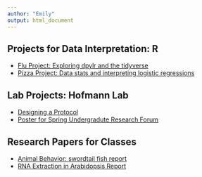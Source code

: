 ```yaml
---
author: "Emily"
output: html_document
---
```

## Projects for Data Interpretation: R

- [Flu Project: Exploring dpylr and the tidyverse](/Project_1_website.html/)
- [Pizza Project: Data stats and interpreting logistic regressions](/Project_2.html/)


## Lab Projects: Hofmann Lab

- [Designing a Protocol](/Color_Protocol.pdf/)
- [Poster for Spring Undergradute Research Forum](/Emily_Reed_Lab_Poster_URF2020_copy.pdf/)


## Research Papers for Classes

- [Animal Behavior: swordtail fish report](/Animal_Behavior_Project_Paper.pdf)
- [RNA Extraction in Arabidopsis Report](/Lab_Report_RNA_Experiment.pdf)
